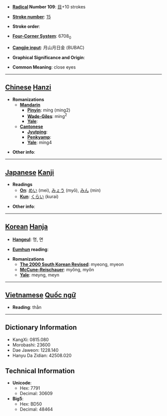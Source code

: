 * '''[[Wiktionary:Chinese radical index| Radical]] Number 109''': [[Wiktionary:Chinese radical index 目|目]]+10 strokes

* '''[[Wiktionary:Chinese total strokes index|Stroke number]]''': [[Wiktionary:Chinese total strokes index 15|15]]

* '''Stroke order''': 

* '''[[Wiktionary:Chinese four corner index|Four-Corner System]]''': 6708<sub>0</sub>

* '''[[Wiktionary:Chinese Cangjie index|Cangjie input]]''': 月山月日金 (BUBAC)

* '''Graphical Significance and Origin''': 

* '''Common Meaning''': close eyes

----

== [[Chinese]] [[Hanzi]] ==

* '''Romanizations'''
** '''[[Mandarin]]'''
*** '''[[Pinyin]]''': míng (ming2)
*** '''[[Wade-Giles]]''': ming<sup>2</sup>
*** '''[[Yale]]''': 
** '''[[Cantonese]]'''
*** '''[[Jyutping]]''':
*** '''[[Penkyamp]]''': 
*** '''[[Yale]]''': ming4

* '''Other info''': 

----

== [[Japanese]] [[Kanji]] ==

* '''Readings'''
** '''[[On]]''': [[めい]] (mei), [[みょう]] (myō), [[みん]] (min)
** '''[[Kun]]''': [[くらい]] (kurai)

* '''Other info''':  

----

== [[Korean]] [[Hanja]] ==

* '''[[Hangeul]]''': 명, 면

* '''[[Eumhun]] reading''': 

* '''Romanizations'''
** '''[[The 2000 South Korean Revised Romanization|The 2000 South Korean Revised]]''': myeong, myeon
** '''[[McCune-Reischauer]]''': myŏng, myŏn
** '''[[Yale]]''': meyng, meyn


----

== [[Vietnamese]] [[Quốc ngữ]] ==

* '''Reading''': thằn

----

== Dictionary Information ==

* KangXi: 0815.080
* Morobashi: 23600
* Dae Jaweon: 1228.140
* Hanyu Da Zidian: 42508.020

== Technical Information ==

* '''Unicode''':
** Hex: 7791
** Decimal: 30609
* '''Big5''':
** Hex: BD50
** Decimal: 48464